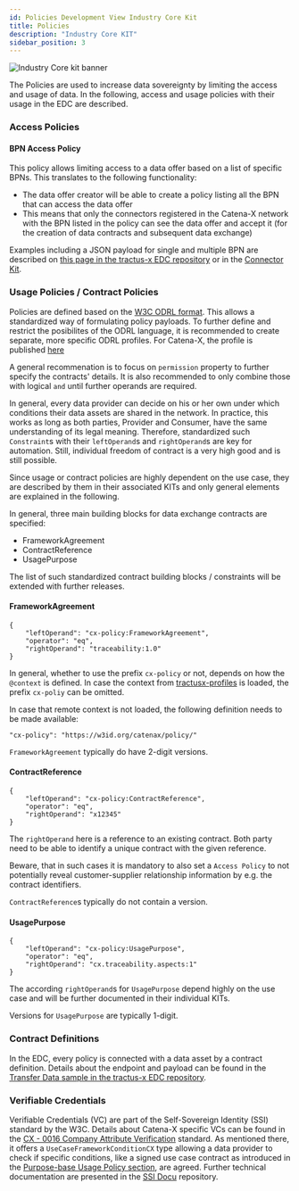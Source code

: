 ```yaml
---
id: Policies Development View Industry Core Kit
title: Policies
description: "Industry Core KIT"
sidebar_position: 3
---
```


<!--
This work is licensed under the CC-BY-4.0 (https://creativecommons.org/licenses/by/4.0/legalcode).

- SPDX-License-Identifier: CC-BY-4.0
- SPDX-FileCopyrightText: 2023 - 2024 BASF SE
- SPDX-FileCopyrightText: 2023 - 2024 Bayerische Motoren Werke Aktiengesellschaft (BMW AG)
- SPDX-FileCopyrightText: 2023 - 2024 Fraunhofer-Gesellschaft zur Foerderung der angewandten Forschung e.V. (represented by Fraunhofer ISST & Fraunhofer IML)
- SPDX-FileCopyrightText: 2023 - 2024 German Edge Cloud GmbH & Co. KG
- SPDX-FileCopyrightText: 2023 - 2024 Mercedes Benz AG
- SPDX-FileCopyrightText: 2023 - 2024 Robert Bosch Manufacturing Solutions GmbH
- SPDX-FileCopyrightText: 2023 - 2024 SAP SE
- SPDX-FileCopyrightText: 2023 - 2024 Siemens AG
- SPDX-FileCopyrightText: 2023 - 2024 T-Systems International GmbH
- SPDX-FileCopyrightText: 2023 - 2024 ZF Friedrichshafen AG
- SPDX-FileCopyrightText: 2023 - 2024 Contributors to the Eclipse Foundation
- Source URL: https://github.com/eclipse-tractusx/eclipse-tractusx.github.io/tree/main/docs-kits/kits/Industry%20Core%20Kit (latest version)
-->


![Industry Core kit banner](@site/static/img/doc-industry-core_header-minified.png)

The Policies are used to increase data sovereignty by limiting the access and usage of data. In the following, access and usage policies with their usage in the EDC are described.

### Access Policies

#### BPN Access Policy

This policy allows limiting access to a data offer based on a list of specific BPNs. This translates to the following functionality:

- The data offer creator will be able to create a policy listing all the BPN that can access the data offer
- This means that only the connectors registered in the Catena-X network with the BPN listed in the policy can see the data offer and accept it (for the creation of data contracts and subsequent data exchange)
<!-- - To fulfill the requirements of the **Supply Chain Act**, a NGO Trustee is introduced that is trusted by the complete supply chain to evaluate if an inquiring company is impacted by a specific ESS incident.
Every Trustee is represented in the Catena-X network as a general participant with a unique BPN. Further, the Trustee is allowed to use supplier relationships and BoM data beyond the one-up/one-down principle due to the legal regulations.
In order to grant access to the BoM as planned data assets, the Trustee's BPN must be mentioned in the policy. -->

Examples including a JSON payload for single and multiple BPN are described on [this page in the tractus-x EDC repository](https://github.com/eclipse-tractusx/tractusx-edc/tree/c8e9675faf417ec5cded9537964da834d49c52cb/edc-extensions/bpn-validation) or in the [Connector Kit](../../../category/connector-kit).

### Usage Policies / Contract Policies

Policies are defined based on the [W3C ODRL format](https://www.w3.org/TR/odrl-model/). This allows a standardized way of formulating policy payloads. To further define and restrict the posibilites of the ODRL language, it is recommended to create separate, more specific ODRL profiles. For Catena-X, the profile is published [here](https://github.com/catenax-eV/cx-odrl-profile)

A general recommenation is to focus on `permission` property to further specify the contracts' details. It is also recommended to only combine those with logical `and` until further operands are required.

In general, every data provider can decide on his or her own under which conditions their data assets are shared in the network. In practice, this works as long as both parties, Provider and Consumer, have the same understanding of its legal meaning. Therefore, standardized such `Constraint`s with their `leftOperand`s and `rightOperand`s are key for automation. Still, individual freedom of contract is a very high good and is still possible.

Since usage or contract policies are highly dependent on the use case, they are described by them in their associated KITs and only general elements are explained in the following.

In general, three main building blocks for data exchange contracts are specified:
- FrameworkAgreement
- ContractReference
- UsagePurpose

The list of such standardized contract building blocks / constraints will be extended with further releases.

#### FrameworkAgreement
```
{
    "leftOperand": "cx-policy:FrameworkAgreement",
    "operator": "eq",
    "rightOperand": "traceability:1.0"
}
```
In general, whether to use the prefix `cx-policy` or not, depends on how the `@context` is defined. In case the context from [tractusx-profiles](https://github.com/eclipse-tractusx/tractusx-profiles/blob/main/cx/credentials/schema/context/policy.context.json) is loaded, the prefix `cx-poliy` can be omitted.

In case that remote context is not loaded, the following definition needs to be made available:
```
"cx-policy": "https://w3id.org/catenax/policy/"
```

`FrameworkAgreement` typically do have 2-digit versions.

#### ContractReference
```
{
    "leftOperand": "cx-policy:ContractReference",
    "operator": "eq",
    "rightOperand": "x12345"
}

```
The `rightOperand` here is a reference to an existing contract. Both party need to be able to identify a unique contract with the given reference.

Beware, that in such cases it is mandatory to also set a `Access Policy` to not potentially reveal customer-supplier relationship information by e.g. the contract identifiers.

`ContractReference`s typically do not contain a version.

#### UsagePurpose
```
{
    "leftOperand": "cx-policy:UsagePurpose",
    "operator": "eq",
    "rightOperand": "cx.traceability.aspects:1"
}

```
The according `rightOperand`s for `UsagePurpose` depend highly on the use case and will be further documented in their individual KITs.

Versions for `UsagePurpose` are typically 1-digit.

### Contract Definitions

In the EDC, every policy is connected with a data asset by a contract definition. Details about the endpoint and payload can be found in the [Transfer Data sample in the tractus-x EDC repository](https://github.com/eclipse-tractusx/tractusx-edc/blob/bc7a1aaf8e1d2a742f71c04e98bcdf409a274fc3/docs/samples/Transfer%20Data.md#2-setup-data-offer).

### Verifiable Credentials

Verifiable Credentials (VC) are part of the Self-Sovereign Identity (SSI) standard by the W3C. Details about Catena-X specific VCs can be found in the [CX - 0016 Company Attribute Verification](#standards) standard. As mentioned there, it offers a `UseCaseFrameworkConditionCX` type allowing a data provider to check if specific conditions, like a signed use case contract as introduced in the [Purpose-base Usage Policy section](#purpose-based-policy), are agreed. Further technical documentation are presented in the [SSI Docu](https://github.com/eclipse-tractusx/ssi-docu/tree/main/docs/architecture) repository.

<Notice components={props.components} />
